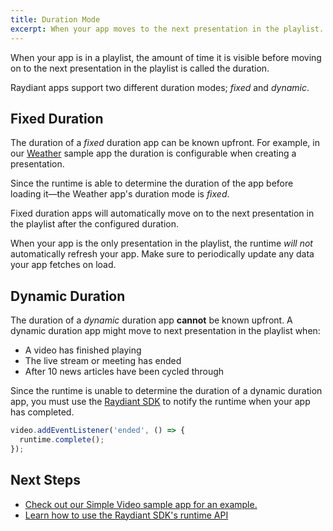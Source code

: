 ```yaml
---
title: Duration Mode
excerpt: When your app moves to the next presentation in the playlist.  
---
```


When your app is in a playlist, the amount of time it is visible before moving on to the next presentation in the playlist is called the duration.

Raydiant apps support two different duration modes; _fixed_ and _dynamic_. 

## Fixed Duration

The duration of a _fixed_ duration app can be known upfront. For example, in our [Weather](/docs/get-started/sample-apps/weather) sample app the duration is configurable when creating a presentation. 

Since the runtime is able to determine the duration of the app before loading it—the Weather app's duration mode is _fixed_. 

Fixed duration apps will automatically move on to the next presentation in the playlist after the configured duration.

<Callout>When your app is the only presentation in the playlist, the runtime _will not_ automatically refresh your app. Make sure to periodically update any data your app fetches on load.</Callout>


## Dynamic Duration

The duration of a _dynamic_ duration app **cannot** be known upfront. A dynamic duration app might move to next presentation in the playlist when:

- A video has finished playing
- The live stream or meeting has ended
- After 10 news articles have been cycled through

Since the runtime is unable to determine the duration of a dynamic duration app, you must use the [Raydiant SDK](/docs/raydiant-sdk) to notify the runtime when your app has completed.

```js
video.addEventListener('ended', () => {
  runtime.complete();
});
```


## Next Steps

- [Check out our Simple Video sample app for an example.](/docs/get-started/sample-apps/simple-video)
- [Learn how to use the Raydiant SDK's runtime API](/docs/raydiant-sdk/runtime)
